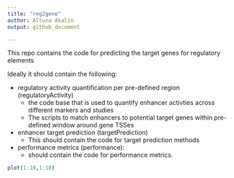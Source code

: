 ```yaml
---
title: "reg2gene"
author: Altuna Akalin
output: github_document

---
```



This repo contains the code for predicting the target genes for regulatory elements

Ideally it should contain the following:

-  regulatory activity quantification per pre-defined region (regulatoryActivity)
    - the code base that is used to quantify enhancer activties across different markers and studies
    - The scripts to match enhancers to potential target genes within pre-defined window around gene TSSes
- enhancer target prediction (targetPrediction)
    - This should contain the code for target prediction methods
- performance metrics (performance):
    - should contain the code for performance metrics.

```r
plot(1:10,1:10)
```